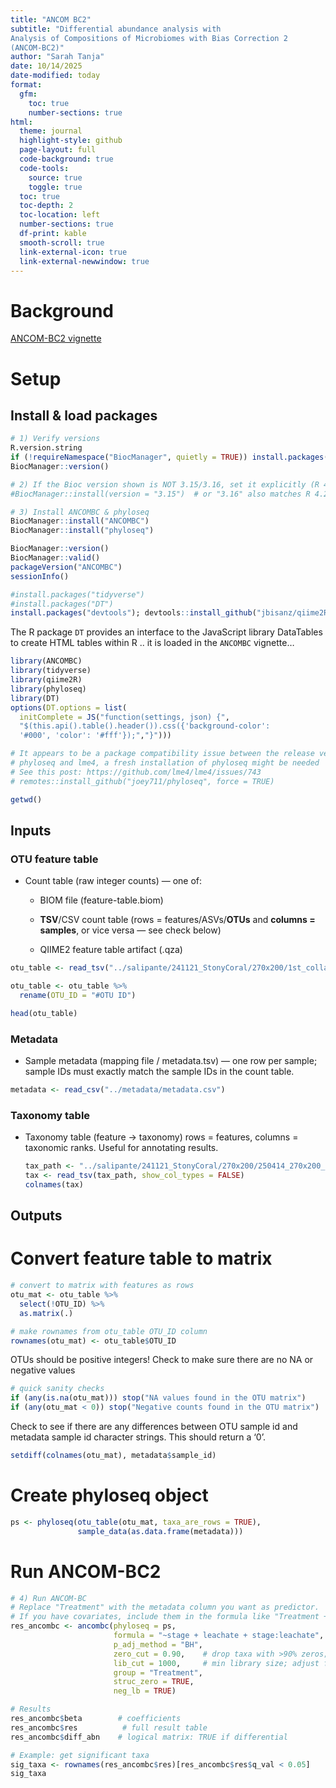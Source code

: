 ```yaml
---
title: "ANCOM BC2" 
subtitle: "Differential abundance analysis with
Analysis of Compositions of Microbiomes with Bias Correction 2
(ANCOM-BC2)" 
author: "Sarah Tanja" 
date: 10/14/2025 
date-modified: today
format: 
  gfm: 
    toc: true 
    number-sections: true 
html: 
  theme: journal
  highlight-style: github 
  page-layout: full 
  code-background: true
  code-tools: 
    source: true 
    toggle: true 
  toc: true 
  toc-depth: 2
  toc-location: left 
  number-sections: true 
  df-print: kable 
  smooth-scroll: true 
  link-external-icon: true 
  link-external-newwindow: true
---
```

# Background

[ANCOM-BC2 vignette](https://www.bioconductor.org/packages/release/bioc/vignettes/ANCOMBC/inst/doc/ANCOMBC2.html)

# Setup

## Install & load packages

```r
# 1) Verify versions
R.version.string
if (!requireNamespace("BiocManager", quietly = TRUE)) install.packages("BiocManager")
BiocManager::version()

# 2) If the Bioc version shown is NOT 3.15/3.16, set it explicitly (R 4.2):
#BiocManager::install(version = "3.15")  # or "3.16" also matches R 4.2

# 3) Install ANCOMBC & phyloseq
BiocManager::install("ANCOMBC")
BiocManager::install("phyloseq")
```

```r
BiocManager::version()
BiocManager::valid()
packageVersion("ANCOMBC")
sessionInfo()
```

```r
#install.packages("tidyverse")
#install.packages("DT") 
install.packages("devtools"); devtools::install_github("jbisanz/qiime2R")
```

The R package `DT` provides an interface to the JavaScript library DataTables to create HTML tables within R .. it is loaded in the `ANCOMBC` vignette...

```r
library(ANCOMBC)
library(tidyverse)
library(qiime2R)
library(phyloseq)
library(DT)
options(DT.options = list(
  initComplete = JS("function(settings, json) {",
  "$(this.api().table().header()).css({'background-color': 
  '#000', 'color': '#fff'});","}")))

# It appears to be a package compatibility issue between the release version of 
# phyloseq and lme4, a fresh installation of phyloseq might be needed
# See this post: https://github.com/lme4/lme4/issues/743
# remotes::install_github("joey711/phyloseq", force = TRUE)
```

```r
getwd()
```

## Inputs

### OTU feature table

-   Count table (raw integer counts) — one of:

    -   BIOM file (feature-table.biom)

    -   **TSV**/CSV count table (rows = features/ASVs/**OTUs** and **columns = samples**, or vice versa — see check below)

    -   QIIME2 feature table artifact (.qza)

```r
otu_table <- read_tsv("../salipante/241121_StonyCoral/270x200/1st_collapse/feature-table.tsv", skip = 1, show_col_types = FALSE)

otu_table <- otu_table %>% 
  rename(OTU_ID = "#OTU ID")

head(otu_table)
```

### Metadata

-   Sample metadata (mapping file / metadata.tsv) — one row per sample; sample IDs must exactly match the sample IDs in the count table.

```r
metadata <- read_csv("../metadata/metadata.csv")
```

### Taxonomy table

-   Taxonomy table (feature -\> taxonomy) rows = features, columns = taxonomic ranks. Useful for annotating results.

    ```r
    tax_path <- "../salipante/241121_StonyCoral/270x200/250414_270x200_representative-sequences_taxonomy.qza" 
    tax <- read_tsv(tax_path, show_col_types = FALSE)
    colnames(tax)
    ```

## Outputs

# Convert feature table to matrix

```r
# convert to matrix with features as rows
otu_mat <- otu_table %>% 
  select(!OTU_ID) %>% 
  as.matrix(.)

# make rownames from otu_table OTU_ID column 
rownames(otu_mat) <- otu_table$OTU_ID

```

OTUs should be positive integers! Check to make sure there are no NA or negative values

```r
# quick sanity checks
if (any(is.na(otu_mat))) stop("NA values found in the OTU matrix")
if (any(otu_mat < 0)) stop("Negative counts found in the OTU matrix")
```

Check to see if there are any differences between OTU sample id and metadata sample id character strings. This should return a '0'.

```r
setdiff(colnames(otu_mat), metadata$sample_id)
```

# Create phyloseq object

```r
ps <- phyloseq(otu_table(otu_mat, taxa_are_rows = TRUE),
               sample_data(as.data.frame(metadata)))
```

# Run ANCOM-BC2

```r
# 4) Run ANCOM-BC
# Replace "Treatment" with the metadata column you want as predictor.
# If you have covariates, include them in the formula like "Treatment + Age"
res_ancombc <- ancombc(phyloseq = ps,
                       formula = "~stage + leachate + stage:leachate",
                       p_adj_method = "BH",
                       zero_cut = 0.90,    # drop taxa with >90% zeros; tune as needed
                       lib_cut = 1000,     # min library size; adjust for your data
                       group = "Treatment",
                       struc_zero = TRUE,
                       neg_lb = TRUE)
```

```r
# Results
res_ancombc$beta        # coefficients
res_ancombc$res          # full result table
res_ancombc$diff_abn    # logical matrix: TRUE if differential
```

```r
# Example: get significant taxa
sig_taxa <- rownames(res_ancombc$res)[res_ancombc$res$q_val < 0.05]
sig_taxa
```
